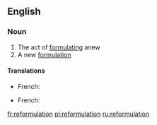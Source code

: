 ==English==

===Noun===
{{en-noun}}

# The act of [[formulating]] anew
# A new [[formulation]]

====Translations====
{{trans-top|formulating anew}}
* French: {{t|fr|reformulation|f}}
{{trans-mid}}
{{trans-bottom}}
{{trans-top|new formulation}}
* French: {{t|fr|reformulation|f}}
{{trans-mid}}
{{trans-bottom}}

[[fr:reformulation]]
[[pl:reformulation]]
[[ru:reformulation]]